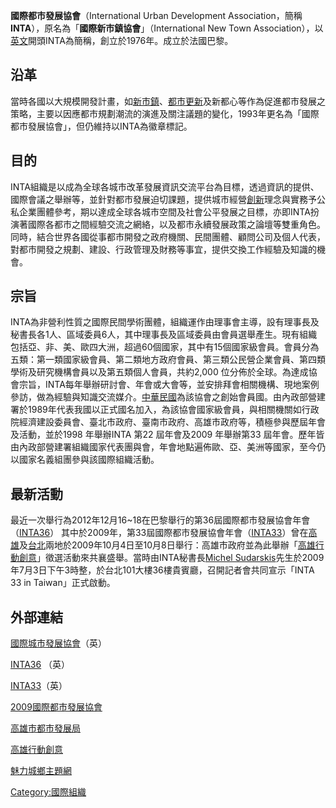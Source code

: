 {{Infobox OS
| name = INTA
| screenshot = 
| caption = INTA_LOGO

}}
'''國際都市發展協會'''（International Urban Development Association，簡稱'''INTA'''），原名為「'''國際新市鎮協會'''」（International New Town Association），以[[英文|英文]]開頭INTA為簡稱，創立於1976年。成立於法國巴黎。

== 沿革 ==
當時各國以大規模開發計畫，如[[新市鎮|新市鎮]]、[[都市更新|都市更新]]及新都心等作為促進都市發展之策略，主要以因應都市規劃潮流的演進及關注議題的變化，1993年更名為「國際都市發展協會」，但仍維持以INTA為徽章標記。

== 目的 ==
INTA組織是以成為全球各城市改革發展資訊交流平台為目標，透過資訊的提供、國際會議之舉辦等，並針對都市發展迫切課題，提供城市經營[[創新|創新]]理念與實務予公私企業團體參考，期以達成全球各城市空間及社會公平發展之目標，亦即INTA扮演著國際各都市之間經驗交流之網絡，以及都市永續發展政策之論壇等雙重角色。同時，結合世界各國從事都市開發之政府機關、民間團體、顧問公司及個人代表，對都市開發之規劃、建設、行政管理及財務等事宜，提供交換工作經驗及知識的機會。

== 宗旨 ==
INTA為非營利性質之國際民間學術團體，組織運作由理事會主導，設有理事長及秘書長各1人、區域委員6人，其中理事長及區域委員由會員選舉產生。現有組織包括亞、非、美、歐四大洲，超過60個國家，其中有15個國家級會員。會員分為五類：第一類國家級會員、第二類地方政府會員、第三類公民營企業會員、第四類學術及研究機構會員以及第五類個人會員，共約2,000 位分佈於全球。為達成協會宗旨，INTA每年舉辦研討會、年會或大會等，並安排拜會相關機構、現地案例參訪，做為經驗與知識交流媒介。[[中華民國|中華民國]]為該協會之創始會員國。由內政部營建署於1989年代表我國以正式國名加入，為該協會國家級會員，與相關機關如行政院經濟建設委員會、臺北市政府、臺南市政府、高雄市政府等，積極參與歷屆年會及活動，並於1998 年舉辦INTA 第22 屆年會及2009 年舉辦第33 屆年會。歷年皆由內政部營建署組織國家代表團與會，年會地點遍佈歐、亞、美洲等國家，至今仍以國家名義組團參與該國際組織活動。

== 最新活動 ==
最近一次舉行為2012年12月16~18在巴黎舉行的第36屆國際都市發展協會年會（[[INTA36|INTA36]]）
其中於2009年，第33屆國際都市發展協會年會（[[INTA33|INTA33]]）曾在[[高雄|高雄]]及[[台北|台北]]兩地於2009年10月4日至10月8日舉行：高雄市政府並為此舉辦「[[高雄行動創意|高雄行動創意]]」徵選活動來共襄盛舉。當時由INTA秘書長[[Michel_Sudarskis|Michel Sudarskis]]先生於2009年7月3日下午3時整，於台北101大樓36樓貴賓廳，召開記者會共同宣示「INTA 33 in Taiwan」正式啟動。

== 外部連結 ==
[http://www.inta-aivn.org/  國際城市發展協會]{{Wayback|url=http://www.inta-aivn.org/ |date=20090225121413 }}（英）

[http://www.inta-aivn.org/en/activities/exchange/congress/inta36  INTA36] {{Wayback|url=http://www.inta-aivn.org/en/activities/exchange/congress/inta36 |date=20201020134327 }}（英）

[https://web.archive.org/web/20090223185453/http://www.inta33.org/  INTA33]（英）

[https://web.archive.org/web/20091002215422/http://inta33.cpami.gov.tw/  2009國際都市發展協會]

[http://urban-web.kcg.gov.tw  高雄市都市發展局]{{Wayback|url=http://urban-web.kcg.gov.tw/ |date=20090603022017 }}

[https://web.archive.org/web/20090609074757/http://www.ideaforaction.org.tw/  高雄行動創意]

[http://trp.cpami.gov.tw/ch/index.aspx  魅力城鄉主題網]{{Wayback|url=http://trp.cpami.gov.tw/ch/index.aspx |date=20130506140044 }}

[[Category:國際組織|Category:國際組織]]
